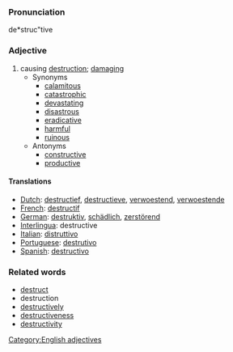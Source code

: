 ===Pronunciation===
de*struc"tive

===Adjective===
# causing [[destruction]]; [[damage|damaging]]
#* Synonyms
#** [[calamitous]]
#** [[catastrophic]]
#** [[devastate|devastating]]
#** [[disastrous]]
#** [[eradicative]]
#** [[harmful]]
#** [[ruinous]]
#* Antonyms
#** [[constructive]]
#** [[productive]]

====Translations====
*[[Dutch]]: [[destructief]], [[destructieve]], [[verwoestend]], [[verwoestende]]
*[[French]]: [[destructif]]
*[[German]]: [[destruktiv]], [[schädlich]], [[zerstörend]]
*[[Interlingua]]: destructive
*[[Italian]]: [[distruttivo]]
*[[Portuguese]]: [[destrutivo]]
*[[Spanish]]: [[destructivo]]

===Related words===
* [[destruct]]
* destruction
* [[destructively]]
* [[destructiveness]]
* [[destructivity]]

[[Category:English adjectives]]